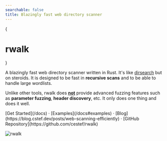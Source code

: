 ```yaml
---
searchable: false
title: Blazingly fast web directory scanner
---
```



{<h1 className="text-center text-4xl tracking-tighter font-extrabold md:text-5xl mt-8">rwalk</h1>}

<Bleed>
    <Features />
</Bleed>

A blazingly fast web directory scanner written in Rust. It's like [dirsearch](https://github.com/maurosoria/dirsearch) but on steroids.
It is designed to be fast in **recursive scans** and to be able to handle large wordlists.

Unlike other tools, rwalk does **<u>not</u>** provide advanced fuzzing features such as **parameter fuzzing**, **header discovery**, etc. It only does one thing and does it well.

<div className="mt-16 mb-20 text-center">
  [Get Started](/docs) · [Examples](/docs#examples) · [Blog](https://blog.cstef.dev/posts/web-scanning-efficiently) · [GitHub Repository](https://github.com/cestef/rwalk)
</div>

![rwalk](/rwalk.gif)


